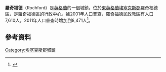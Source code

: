 {{expand|time=2016-03-20T15:21:50+00:00}}
{{refimprove|time=2016-03-20T15:21:50+00:00}}
{{infobox UK place 
| country = 英格蘭
| official_name = Rochford
| latitude = 51.5821
| longitude = 0.7065
| population = 8471
| population_ref = （2011年普查）
| shire_district = [[羅奇福德區|羅奇福德]]
| shire_county = [[埃塞克斯郡|埃塞克斯郡]]
| region = 東英格蘭
| constituency_westminster = [[羅奇福德和東紹森德_(英國國會選區)|羅奇福德和東紹森德]]
| post_town = Rochford 
| postcode_district = SS4
| postcode_area = SS
| dial_code = 01702 
| os_grid_reference = TQ876904
}}
'''羅奇福德'''（Rochford）是[[英格蘭|英格蘭]]的一個城鎮，位於[[東英格蘭|東英格蘭]][[埃塞克斯郡|埃塞克斯郡]]羅奇福德區，是羅奇福德區的行政中心。據2001年人口普查，羅奇福德民政教區有人口7,610人。2011年人口普查時增加到8,471人<ref>{{cite web|url=http://www.neighbourhood.statistics.gov.uk/dissemination/LeadKeyFigures.do?a=7&b=11127977&c=SS4+1PA&d=16&e=62&g=6425714&i=1001x1003x1032x1004&o=362&m=0&r=0&s=1443091554405&enc=1|title=Civil parish population 2011|accessdate=24 September 2015|deadurl=yes|archiveurl=https://web.archive.org/web/20150925134301/http://www.neighbourhood.statistics.gov.uk/dissemination/LeadKeyFigures.do?a=7&b=11127977&c=SS4+1PA&d=16&e=62&g=6425714&i=1001x1003x1032x1004&o=362&m=0&r=0&s=1443091554405&enc=1|archivedate=2015年9月25日}}</ref>。
==參考資料==
{{Commonscat|Rochford|羅奇福德}}
{{Reflist}}
[[Category:埃塞克斯郡城鎮|Category:埃塞克斯郡城鎮]]